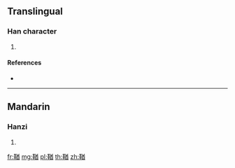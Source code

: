 {{character info/new}}
==Translingual==

===Han character===
{{Han char|rn=177|rad=革|as=09|sn=18|four=|canj=TJTCW}}

# {{defn|Han|sort=革09}}

====References====
* {{Han ref|kx=1389.260|dkj=42923|dj=1904.180|hdz=74344.090|uh=97A7|ud=38823}}

----

==Mandarin==

===Hanzi===
{{cmn-hanzi|pin=[[qiū]] ([[qiu1]])|wg=ch'iu<sup>1</sup>}}

# {{defn|lang=cmn|sort=革09}}

[[fr:鞧]]
[[mg:鞧]]
[[pl:鞧]]
[[th:鞧]]
[[zh:鞧]]